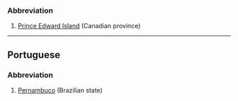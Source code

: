 ===Abbreviation===
#[[Prince Edward Island]] (Canadian province)
----
==Portuguese==
===Abbreviation===
#[[Pernambuco]] (Brazilian state)